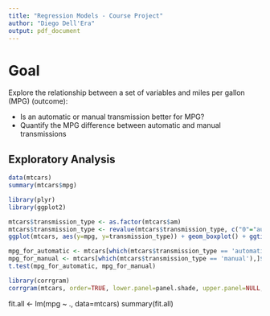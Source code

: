```yaml
---
title: "Regression Models - Course Project"
author: "Diego Dell'Era"
output: pdf_document
---
```


# Goal

Explore the relationship between a set of variables and miles per gallon (MPG) (outcome):

* Is an automatic or manual transmission better for MPG?
* Quantify the MPG difference between automatic and manual transmissions

## Exploratory Analysis

```r
data(mtcars)
summary(mtcars$mpg)
```

```r
library(plyr)
library(ggplot2)

mtcars$transmission_type <- as.factor(mtcars$am)
mtcars$transmission_type <- revalue(mtcars$transmission_type, c("0"="automatic", "1"="manual"))
ggplot(mtcars, aes(y=mpg, y=transmission_type)) + geom_boxplot() + ggtitle("mpg by transmission type")
```

```r
mpg_for_automatic <- mtcars[which(mtcars$transmission_type == 'automatic'),]$mpg
mpg_for_manual <- mtcars[which(mtcars$transmission_type == 'manual'),]$mpg
t.test(mpg_for_automatic, mpg_for_manual)
```

```r
library(corrgram)
corrgram(mtcars, order=TRUE, lower.panel=panel.shade, upper.panel=NULL, text.panel=panel.txt, main="correlations")
```

fit.all <- lm(mpg ~ ., data=mtcars)
summary(fit.all)



